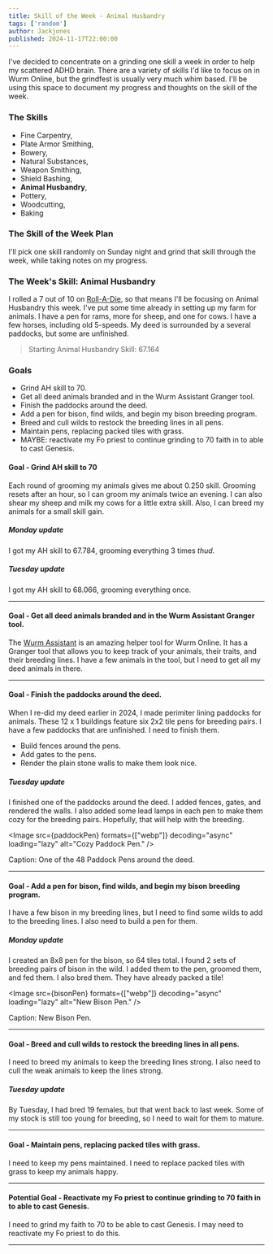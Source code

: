 ```yaml
---
title: Skill of the Week - Animal Husbandry
tags: ['random']
author: Jackjones
published: 2024-11-17T22:00:00
---
```


I've decided to concentrate on a grinding one skill a week in order to help my scattered ADHD brain. There are a variety of skills I'd like to focus on in Wurm Online, but the grindfest is usually very much whim based. I'll be using this space to document my progress and thoughts on the skill of the week.

### The Skills

- Fine Carpentry,
- Plate Armor Smithing,
- Bowery,
- Natural Substances,
- Weapon Smithing,
- Shield Bashing,
- **Animal Husbandry**,
- Pottery,
- Woodcutting,
- Baking

### The Skill of the Week Plan

I'll pick one skill randomly on Sunday night and grind that skill through the week, while taking notes on my progress.

### The Week's Skill: Animal Husbandry

I rolled a 7 out of 10 on [Roll-A-Die](https://rolladie.net/roll-a-d10-die), so that means I'll be focusing on Animal Husbandry this week. I've put some time already in setting up my farm for animals. I have a pen for rams, more for sheep, and one for cows. I have a few horses, including old 5-speeds. My deed is surrounded by a several paddocks, but some are unfinished.

> Starting Animal Husbandry Skill: 67.164

### Goals

- Grind AH skill to 70.
- Get all deed animals branded and in the Wurm Assistant Granger tool.
- Finish the paddocks around the deed.
- Add a pen for bison, find wilds, and begin my bison breeding program.
- Breed and cull wilds to restock the breeding lines in all pens.
- Maintain pens, replacing packed tiles with grass.
- MAYBE: reactivate my Fo priest to continue grinding to 70 faith in to able to cast Genesis.

#### Goal - Grind AH skill to 70

Each round of grooming my animals gives me about 0.250 skill. Grooming resets after an hour, so I can groom my animals twice an evening. I can also shear my sheep and milk my cows for a little extra skill. Also, I can breed my animals for a small skill gain.

##### Monday update

I got my AH skill to 67.784, grooming everything 3 times *thud*.

##### Tuesday update

I got my AH skill to 68.066, grooming everything once.

<hr />

#### Goal - Get all deed animals branded and in the Wurm Assistant Granger tool.

The [Wurm Assistant](https://forum.wurmonline.com/index.php?/topic/68031-wurm-assistant-enrich-your-wurm-experience/) is an amazing helper tool for Wurm Online. It has a Granger tool that allows you to keep track of your animals, their traits, and their breeding lines. I have a few animals in the tool, but I need to get all my deed animals in there.

<hr />

#### Goal - Finish the paddocks around the deed.

When I re-did my deed earlier in 2024, I made perimiter lining paddocks for animals. These 12 x 1 buildings feature six 2x2 tile pens for breeding pairs. I have a few paddocks that are unfinished. I need to finish them.

- Build fences around the pens.
- Add gates to the pens.
- Render the plain stone walls to make them look nice.

##### Tuesday update

I finished one of the paddocks around the deed. I added fences, gates, and rendered the walls. I also added some lead lamps in each pen to make them cozy for the breeding pairs. Hopefully, that will help with the breeding.

<Image
    src={paddockPen}
    formats={["webp"]}
    decoding="async"
    loading="lazy"
    alt="Cozy Paddock Pen." />

Caption: One of the 48 Paddock Pens around the deed.

<hr />

#### Goal - Add a pen for bison, find wilds, and begin my bison breeding program.

I have a few bison in my breeding lines, but I need to find some wilds to add to the breeding lines. I also need to build a pen for them.

##### Monday update

I created an 8x8 pen for the bison, so 64 tiles total. I found 2 sets of breeding pairs of bison in the wild. I added them to the pen, groomed them, and fed them. I also bred them. They have already packed a tile!

<Image
    src={bisonPen}
    formats={["webp"]}
    decoding="async"
    loading="lazy"
    alt="New Bison Pen." />

Caption: New Bison Pen.

<hr />

#### Goal - Breed and cull wilds to restock the breeding lines in all pens.

I need to breed my animals to keep the breeding lines strong. I also need to cull the weak animals to keep the lines strong.

##### Tuesday update

By Tuesday, I had bred 19 females, but that went back to last week. Some of my stock is still too young for breeding, so I need to wait for them to mature.

<hr />

#### Goal - Maintain pens, replacing packed tiles with grass.

I need to keep my pens maintained. I need to replace packed tiles with grass to keep my animals happy.

<hr />

#### Potential Goal - Reactivate my Fo priest to continue grinding to 70 faith in to able to cast Genesis.

I need to grind my faith to 70 to be able to cast Genesis. I may need to reactivate my Fo priest to do this.

<hr />